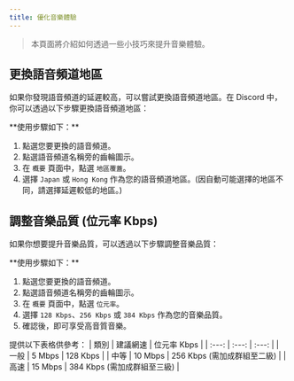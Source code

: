 ```yaml
---
title: 優化音樂體驗
---
```


> 本頁面將介紹如何透過一些小技巧來提升音樂體驗。

## 更換語音頻道地區
如果你發現語音頻道的延遲較高，可以嘗試更換語音頻道地區。在 Discord 中，你可以透過以下步驟更換語音頻道地區：

<Tip>
**使用步驟如下：**

1. 點選您要更換的語音頻道。
2. 點選語音頻道名稱旁的齒輪圖示。
3. 在 `概要` 頁面中，點選 `地區覆蓋`。
4. 選擇 `Japan` 或 `Hong Kong` 作為您的語音頻道地區。(因自動可能選擇的地區不同，請選擇延遲較低的地區。)

</Tip>

## 調整音樂品質 (位元率 Kbps)
如果你想要提升音樂品質，可以透過以下步驟調整音樂品質：

<Tip>
**使用步驟如下：**

1. 點選您要更換的語音頻道。
2. 點選語音頻道名稱旁的齒輪圖示。
3. 在 `概要` 頁面中，點選 `位元率`。
4. 選擇 `128 Kbps`、`256 Kbps` 或 `384 Kbps` 作為您的音樂品質。
5. 確認後，即可享受高音質音樂。

</Tip>
提供以下表格供參考：
| 類別 | 建議網速 | 位元率 Kbps |
| :---: | :---: | :---: |
| 一般 | 5 Mbps | 128 Kbps |
| 中等 | 10 Mbps | 256 Kbps (需加成群組至二級) |
| 高速 | 15 Mbps | 384 Kbps (需加成群組至三級) |